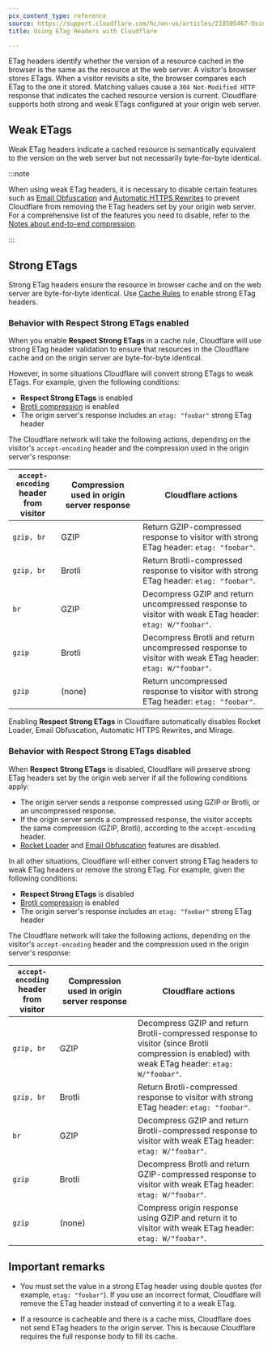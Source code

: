 ```yaml
---
pcx_content_type: reference
source: https://support.cloudflare.com/hc/en-us/articles/218505467-Using-ETag-Headers-with-Cloudflare
title: Using ETag Headers with Cloudflare

---
```


ETag headers identify whether the version of a resource cached in the browser is the same as the resource at the web server. A visitor's browser stores ETags. When a visitor revisits a site, the browser compares each ETag to the one it stored. Matching values cause a `304 Not-Modified HTTP` response that indicates the cached resource version is current. Cloudflare supports both strong and weak ETags configured at your origin web server.

## Weak ETags

Weak ETag headers indicate a cached resource is semantically equivalent to the version on the web server but not necessarily byte-for-byte identical.

:::note


When using weak ETag headers, it is necessary to disable certain features such as [Email Obfuscation](/waf/tools/scrape-shield/email-address-obfuscation/) and [Automatic HTTPS Rewrites](/ssl/edge-certificates/additional-options/automatic-https-rewrites/) to prevent Cloudflare from removing the ETag headers set by your origin web server. For a comprehensive list of the features you need to disable, refer to the [Notes about end-to-end compression](/speed/optimization/content/compression/#notes-about-end-to-end-compression).


:::

## Strong ETags

Strong ETag headers ensure the resource in browser cache and on the web server are byte-for-byte identical. Use [Cache Rules](/cache/how-to/cache-rules/) to enable strong ETag headers.

### Behavior with Respect Strong ETags enabled

When you enable **Respect Strong ETags** in a cache rule, Cloudflare will use strong ETag header validation to ensure that resources in the Cloudflare cache and on the origin server are byte-for-byte identical.

However, in some situations Cloudflare will convert strong ETags to weak ETags. For example, given the following conditions:

* **Respect Strong ETags** is enabled
* [Brotli compression](/speed/optimization/content/compression/) is enabled
* The origin server's response includes an `etag: "foobar"` strong ETag header

The Cloudflare network will take the following actions, depending on the visitor's `accept-encoding` header and the compression used in the origin server's response:

<table-wrap>

| `accept-encoding`<br/>header from visitor | Compression used in origin server response | Cloudflare actions                                                                                       |
| ----------------------------------------- | ------------------------------------------ | -------------------------------------------------------------------------------------------------------- |
| `gzip, br`                                | GZIP                                       | Return GZIP-compressed response to visitor with strong ETag header: `etag: "foobar"`.                    |
| `gzip, br`                                | Brotli                                     | Return Brotli-compressed response to visitor with strong ETag header: `etag: "foobar"`.                  |
| `br`                                      | GZIP                                       | Decompress GZIP and return uncompressed response to visitor with weak ETag header: `etag: W/"foobar"`.   |
| `gzip`                                    | Brotli                                     | Decompress Brotli and return uncompressed response to visitor with weak ETag header: `etag: W/"foobar"`. |
| `gzip`                                    | (none)                                     | Return uncompressed response to visitor with strong ETag header: `etag: "foobar"`.                       |

</table-wrap>

Enabling **Respect Strong ETags** in Cloudflare automatically disables Rocket Loader, Email Obfuscation, Automatic HTTPS Rewrites, and Mirage.

### Behavior with Respect Strong ETags disabled

When **Respect Strong ETags** is disabled, Cloudflare will preserve strong ETag headers set by the origin web server if all the following conditions apply:

* The origin server sends a response compressed using GZIP or Brotli, or an uncompressed response.
* If the origin server sends a compressed response, the visitor accepts the same compression (GZIP, Brotli), according to the `accept-encoding` header.
* [Rocket Loader](/speed/optimization/content/rocket-loader/) and [Email Obfuscation](/waf/tools/scrape-shield/email-address-obfuscation/) features are disabled.

In all other situations, Cloudflare will either convert strong ETag headers to weak ETag headers or remove the strong ETag. For example, given the following conditions:

* **Respect Strong ETags** is disabled
* [Brotli compression](/speed/optimization/content/compression/) is enabled
* The origin server's response includes an `etag: "foobar"` strong ETag header

The Cloudflare network will take the following actions, depending on the visitor's `accept-encoding` header and the compression used in the origin server's response:

<table-wrap>

| `accept-encoding`<br/>header from visitor | Compression used in origin server response | Cloudflare actions                                                                                                                                |
| ----------------------------------------- | ------------------------------------------ | ------------------------------------------------------------------------------------------------------------------------------------------------- |
| `gzip, br`                                | GZIP                                       | Decompress GZIP and return Brotli-compressed response to visitor (since Brotli compression is enabled) with weak ETag header: `etag: W/"foobar"`. |
| `gzip, br`                                | Brotli                                     | Return Brotli-compressed response to visitor with strong ETag header: `etag: "foobar"`.                                                           |
| `br`                                      | GZIP                                       | Decompress GZIP and return Brotli-compressed response to visitor with weak ETag header: `etag: W/"foobar"`.                                       |
| `gzip`                                    | Brotli                                     | Decompress Brotli and return GZIP-compressed response to visitor with weak ETag header: `etag: W/"foobar"`.                                       |
| `gzip`                                    | (none)                                     | Compress origin response using GZIP and return it to visitor with weak ETag header: `etag: W/"foobar"`.                                           |

</table-wrap>

## Important remarks

* You must set the value in a strong ETag header using double quotes (for example, `etag: "foobar"`). If you use an incorrect format, Cloudflare will remove the ETag header instead of converting it to a weak ETag. 

* If a resource is cacheable and there is a cache miss, Cloudflare does not send ETag headers to the origin server. This is because Cloudflare requires the full response body to fill its cache.
